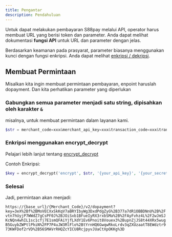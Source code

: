 ```yaml
---
title: Pengantar
description: Pendahuluan
---
```


Untuk dapat melakukan pembayaran S88pay melalui API, operator harus membuat URL yang berisi token dan parameter. Anda dapat melihat dokumentasi **fungsi API** untuk URL dan parameter dengan jelas.

Berdasarkan keamanan pada prasyarat, parameter biasanya menggunakan kunci dengan fungsi enkripsi. Anda dapat melihat [enkripsi / dekripsi](/api-reference/encrypt-decrypt).

## Membuat Permintaan

Misalkan kita ingin membuat permintaan pembayaran, enpoint haruslah dopayment. Dan kita perhatikan parameter yang diperlukan

<Steps>

### Gabungkan semua parameter menjadi satu string, dipisahkan oleh karakter `&`

misalnya, untuk membuat permintaan dalam layanan kami.

```php
$str = merchant_code=xxx&merchant_api_key=xxx&transaction_code=xxx&transaction_timestamp=xxx&payment_code=xxx&transaction_amount=xxx&user_id=xxx&currency_code=xxx
```

### Enkripsi menggunakan encrypt_decrypt

Pelajari lebih lanjut tentang [encrypt_decrypt ](/api-reference/encrypt-decrypt)

Contoh Enkripsi:

```php
$key = encrypt_decrypt('encrypt', $str, '{your_api_key}', '{your_secret_key}')
```

### Selesai

Jadi, permintaan akan menjadi:

`https://{base_url}/{Merchant_Code}/v2/dopayment?key=3eX%2Bf%2BMoVECXxSkKqV7aBRYIbyWg3DxdPdgZyG%2B377a7dR1OBBDNnU%2B%2Fvtn7hUyjP7WWdZ7gCsPF0J%2BJOiSxb1BFueIyRX3rxbSMa%2B%2FAyFvhz4L%2F2wJmSJKcNQn4whIL1sc1cfj7E1smQFAiYjfLXdY1Ev6Pnoit8Vouex3%2BupnZjJS8t44XRx5wugB5GuybZWPtlPhiN%2FP7P4uJW3RlFlo%2BtYrnHQ6GwqwRkoLrdv3qZXUzaatT8EWdztr973KWFDof2rVD%2B56SMAVrRHQZcYICU8RcjpyvJUaCtXpOKKg%3D`

</Steps>
